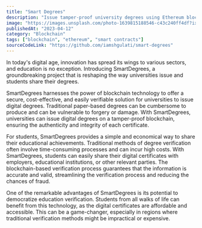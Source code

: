```yaml
---
title: "Smart Degrees"
description: "Issue tamper-proof university degrees using Ethereum blockchain."
image: "https://images.unsplash.com/photo-1639815188546-c43c240ff4df?ixlib=rb-4.0.3&auto=format&fit=crop&w=600&h=338&q=80"
publishedAt: "2023-04-12"
category: "Blockchain"
tags: ["blockchain", "ethereum", "smart contracts"]
sourceCodeLink: "https://github.com/iamshgulati/smart-degrees"
---
```


In today's digital age, innovation has spread its wings to various sectors, and education is no exception. Introducing SmartDegrees, a groundbreaking project that is reshaping the way universities issue and students share their degrees.

SmartDegrees harnesses the power of blockchain technology to offer a secure, cost-effective, and easily verifiable solution for universities to issue digital degrees. Traditional paper-based degrees can be cumbersome to produce and can be vulnerable to forgery or damage. With SmartDegrees, universities can issue digital degrees on a tamper-proof blockchain, ensuring the authenticity and integrity of each certificate.

For students, SmartDegrees provides a simple and economical way to share their educational achievements. Traditional methods of degree verification often involve time-consuming processes and can incur high costs. With SmartDegrees, students can easily share their digital certificates with employers, educational institutions, or other relevant parties. The blockchain-based verification process guarantees that the information is accurate and valid, streamlining the verification process and reducing the chances of fraud.

One of the remarkable advantages of SmartDegrees is its potential to democratize education verification. Students from all walks of life can benefit from this technology, as the digital certificates are affordable and accessible. This can be a game-changer, especially in regions where traditional verification methods might be impractical or expensive.
